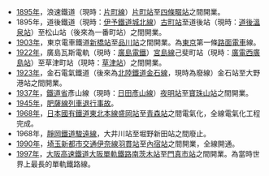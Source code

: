 *[[1895年|1895年]]，浪速鐵道（現時：[[片町線|片町線]]）[[片町站|片町站]]至[[四條畷站|四條畷站]]之間開業。
*1895年，道後鐵道（現時：[[伊予鐵道|伊予鐵道]][[城北線|城北線]]）[[古町站|古町站]]至道後站（現時：[[道後溫泉站|道後溫泉站]]）至松山站（後來為一番町站）之間開業。
*[[1903年|1903年]]，東京電車鐵道[[新橋站_(日本)|新橋站]]至[[品川站|品川站]]之間開業。為[[東京|東京]]第一條[[路面電車|路面電車]]線。
*[[1922年|1922年]]，廣島瓦斯電軌（現時：[[廣島電鐵|廣島電鐵]]）[[宮島線|宮島線]]己斐町站（現時：[[廣電西廣島站|廣電西廣島站]]）至草津町站（現時：[[草津站_(廣島縣)|草津站]]）之間開業。
*[[1923年|1923年]]，金石電氣鐵道（後來為[[北陸鐵道|北陸鐵道]][[金石線|金石線]]，現時為廢線）金石站至大野港站之間開業。
*[[1937年|1937年]]，[[鐵道省_(日本)|鐵道省]]彥山線（現時：[[日田彥山線|日田彥山線]]）[[夜明站|夜明站]]至[[寶珠山站|寶珠山站]]之間開業。
*[[1945年|1945年]]，[[肥薩線列車退行事故|肥薩線列車退行事故]]。
*[[1968年|1968年]]，[[日本國有鐵道|日本國有鐵道]][[東北本線|東北本線]][[盛岡站|盛岡站]]至[[青森站|青森站]]之間電氣化，全線電氣化工程完成。
*1968年，[[靜岡鐵道|靜岡鐵道]][[駿遠線|駿遠線]]，大井川站至堀野新田站之間廢止。
*[[1990年|1990年]]，[[埼玉新都市交通|埼玉新都市交通]][[伊奈線|伊奈線]][[羽貫站|羽貫站]]至[[內宿站|內宿站]]之間開業，全線開通。
*[[1997年|1997年]]，[[大阪高速鐵道|大阪高速鐵道]][[大阪單軌鐵路|大阪單軌鐵路]][[南茨木站|南茨木站]]至[[門真市站|門真市站]]之間開業。為當時世界上最長的單軌鐵路線。